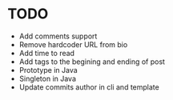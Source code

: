 # TODO
- Add comments support
- Remove hardcoder URL from bio
- Add time to read
- Add tags to the begining and ending of post
- Prototype in Java
- Singleton in Java
- Update commits author in cli and template